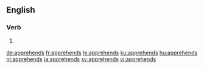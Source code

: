 ==English==

===Verb===
{{head|en|verb form}}

# {{en-third-person singular of|apprehend}}

[[de:apprehends]]
[[fr:apprehends]]
[[hi:apprehends]]
[[ku:apprehends]]
[[hu:apprehends]]
[[nl:apprehends]]
[[ja:apprehends]]
[[sv:apprehends]]
[[vi:apprehends]]